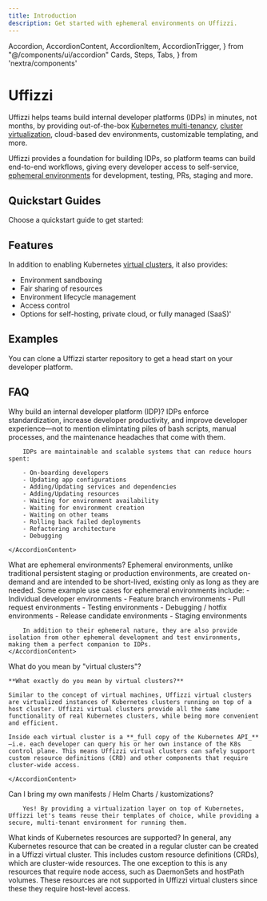 ```yaml
---
title: Introduction
description: Get started with ephemeral environments on Uffizzi.
---
```


  Accordion,
  AccordionContent,
  AccordionItem,
  AccordionTrigger,
} from "@/components/ui/accordion"
	Cards,
	Steps,
	Tabs, 
} from 'nextra/components'

# Uffizzi

Uffizzi helps teams build internal developer platforms (IDPs) in minutes, not months, by providing out-of-the-box [Kubernetes multi-tenancy](https://www.uffizzi.com/kubernetes-multi-tenancy), [cluster virtualization](#why-virtual-clusters), cloud-based dev environments, customizable templating, and more. 

Uffizzi provides a foundation for building IDPs, so platform teams can build end-to-end workflows, giving every developer access to self-service, [ephemeral environments]() for development, testing, PRs, staging and more.

## Quickstart Guides

Choose a quickstart guide to get started:

<Cards num={2}>
  <Cards.Card
    arrow
    title="Create a virtual cluster"
    href="/docs/quickstart/virtua"
  >
  </Cards.Card>
  <Cards.Card 
  arrow 
  title="Create a dev cluster" 
  href="/docs/quickstart/dev-clusters">
  </Cards.Card>
</Cards>

## Features

In addition to enabling Kubernetes [virtual clusters](#why-virtual-clusters), it also provides:  
- Environment sandboxing  
- Fair sharing of resources
- Environment lifecycle management
- Access control
- Options for self-hosting, private cloud, or fully managed (SaaS)'

## Examples

You can clone a Uffizzi starter repository to get a head start on your developer platform.

## FAQ

<Accordion type="single" collapsible>

<AccordionItem value="faq-1">
	<AccordionTrigger>
		Why build an internal developer platform (IDP)?
	</AccordionTrigger>
	<AccordionContent>
		IDPs enforce standardization, increase developer productivity, and improve developer experience—not to mention elimintating piles of bash scripts, manual processes, and the maintenance headaches that come with them. 

		IDPs are maintainable and scalable systems that can reduce hours spent: 

		- On-boarding developers
		- Updating app configurations
		- Adding/Updating services and dependencies
		- Adding/Updating resources
		- Waiting for environment availability
		- Waiting for environment creation
		- Waiting on other teams
		- Rolling back failed deployments
		- Refactoring architecture
		- Debugging

	</AccordionContent>
</AccordionItem>

<AccordionItem value="faq-2">
	<AccordionTrigger>
		What are ephemeral environments?
	</AccordionTrigger>
	<AccordionContent>
		Ephemeral environments, unlike traditional persistent staging or production environments, are created on-demand and are intended to be short-lived, existing only as long as they are needed. Some example use cases for ephemeral environments include:
		- Individual developer environments
		- Feature branch environments
		- Pull request environments
		- Testing environments
		- Debugging / hotfix environments
		- Release candidate environments
		- Staging environments  

		In addition to their ephemeral nature, they are also provide isolation from other ephemeral development and test environments, making them a perfect companion to IDPs.
	</AccordionContent>
</AccordionItem>

<AccordionItem value="faq-3">
	<AccordionTrigger>
		What do you mean by "virtual clusters"?
	</AccordionTrigger>
	<AccordionContent>

	**What exactly do you mean by virtual clusters?**

	Similar to the concept of virtual machines, Uffizzi virtual clusters are virtualized instances of Kubernetes clusters running on top of a host cluster. Uffizzi virtual clusters provide all the same functionality of real Kubernetes clusters, while being more convenient and efficient. 

	Inside each virtual cluster is a **_full copy of the Kubernetes API_**—i.e. each developer can query his or her own instance of the K8s control plane. This means Uffizzi virtual clusters can safely support custom resource definitions (CRD) and other components that require cluster-wide access.

	</AccordionContent>
</AccordionItem>

<AccordionItem value="faq-4">
	<AccordionTrigger>
		Can I bring my own manifests / Helm Charts / kustomizations?
	</AccordionTrigger>
	<AccordionContent>
	
		Yes! By providing a virtualization layer on top of Kubernetes, Uffizzi let's teams reuse their templates of choice, while providing a secure, multi-tenant environment for running them.

</AccordionContent>
</AccordionItem>

<AccordionItem value="faq-6">
	<AccordionTrigger>
		What kinds of Kubernetes resources are supported?
	</AccordionTrigger>
<AccordionContent>
	In general, any Kubernetes resource that can be created in a regular cluster can be created in a Uffizzi virtual cluster. This includes custom resource definitions (CRDs), which are cluster-wide resources.
	The one exception to this is any resources that require node access, such as DaemonSets and hostPath volumes. These resources are not supported in Uffizzi virtual clusters since these they require host-level access.
</AccordionContent>
</AccordionItem>

</Accordion>


